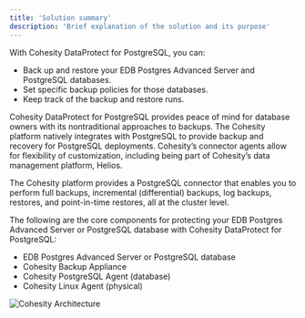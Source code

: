 ```yaml
---
title: 'Solution summary'
description: 'Brief explanation of the solution and its purpose'
---
```

With Cohesity DataProtect for PostgreSQL, you can:

- Back up and restore your EDB Postgres Advanced Server and PostgreSQL databases. 
- Set specific backup policies for those databases. 
- Keep track of the backup and restore runs. 

Cohesity DataProtect for PostgreSQL provides peace of mind for database owners with its nontraditional approaches to backups. The Cohesity platform natively integrates with PostgreSQL to provide backup and recovery for PostgreSQL deployments. Cohesity’s connector agents allow for flexibility of customization, including being part of Cohesity’s data management platform, Helios.

The Cohesity platform provides a PostgreSQL connector that enables you to perform full backups, incremental (differential) backups, log backups, restores, and point-in-time restores, all at the cluster level.

The following are the core components for protecting your EDB Postgres Advanced Server or PostgreSQL database with Cohesity DataProtect for PostgreSQL:

- EDB Postgres Advanced Server or PostgreSQL database
- Cohesity Backup Appliance
- Cohesity PostgreSQL Agent (database)
- Cohesity Linux Agent (physical)

![Cohesity Architecture](Images/DatabaseConnectorforPostgreSQL.png)
